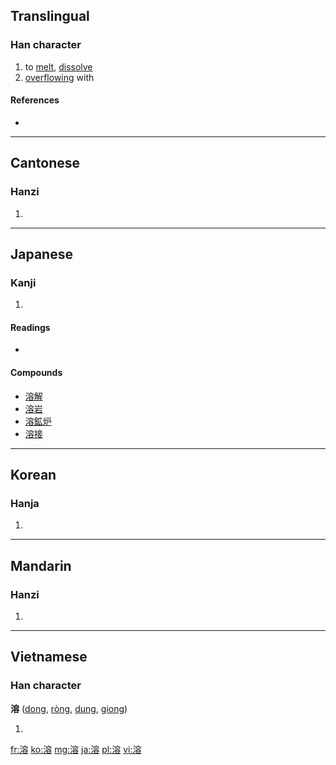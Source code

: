 ==Translingual==

===Han character===
{{Han char|rn=85|rad=水|as=10|sn=13|four=3316<sub>8</sub>|canj=水十金口 (EJCR)}}

# to [[melt]], [[dissolve]]
# [[overflowing]] with

====References====
* {{Han ref|kx=0641.040|dkj=17983|dj=1048.120|hdz=31708.090|uh=6EB6|ud=28342|bh=B7BB|bd=47035}}

----

==Cantonese==

===Hanzi===
{{yue-hanzi|jyut=|y=yung4}}

# {{defn|Cantonese|sort=水10}}

----

==Japanese==

===Kanji===
{{ja-kanji|grade=c|rs=水10}}

# {{defn|Japanese|sort=水10}}

====Readings====
* {{ja-readings|on=[[よう]] (yō)|kun=[[とける]] (tokeru)}}

====Compounds====
* [[溶解]]
* [[溶岩]]
* [[溶鉱炉]]
* [[溶接]]

----

==Korean==

===Hanja===
{{ko-hanja|hangeul=용|eumhun=|rv=yong|mr=yong|y=yong}}

# {{defn|Korean|sort=水10}}

----

==Mandarin==

===Hanzi===
{{cmn-hanzi|pin=[[róng]] ([[rong2]])|wg=jung<sup>2</sup>}}

# {{defn|Mandarin|sort=水10}}

----

==Vietnamese==

===Han character===
'''溶''' ([[dong]], [[ròng]], [[dung]], [[giong]])

# {{defn|Vietnamese}}

[[fr:溶]]
[[ko:溶]]
[[mg:溶]]
[[ja:溶]]
[[pl:溶]]
[[vi:溶]]